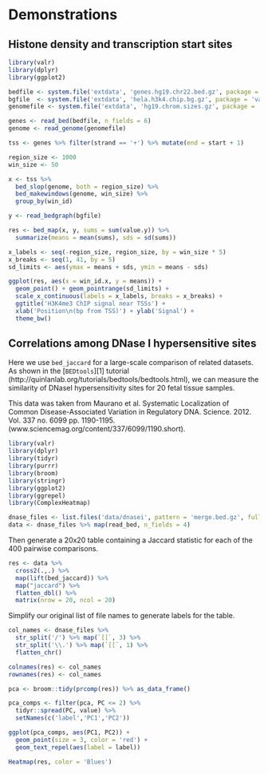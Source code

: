 # Demonstrations {#demos}

## Histone density and transcription start sites

```r
library(valr)
library(dplyr)
library(ggplot2)

bedfile <- system.file('extdata', 'genes.hg19.chr22.bed.gz', package = 'valr')
bgfile  <- system.file('extdata', 'hela.h3k4.chip.bg.gz', package = 'valr')
genomefile <- system.file('extdata', 'hg19.chrom.sizes.gz', package = 'valr')

genes <- read_bed(bedfile, n_fields = 6)
genome <- read_genome(genomefile)

tss <- genes %>% filter(strand == '+') %>% mutate(end = start + 1)

region_size <- 1000
win_size <- 50

x <- tss %>%
  bed_slop(genome, both = region_size) %>%
  bed_makewindows(genome, win_size) %>%
  group_by(win_id)

y <- read_bedgraph(bgfile)

res <- bed_map(x, y, sums = sum(value.y)) %>%
  summarize(means = mean(sums), sds = sd(sums))

x_labels <- seq(-region_size, region_size, by = win_size * 5)
x_breaks <- seq(1, 41, by = 5)
sd_limits <- aes(ymax = means + sds, ymin = means - sds)

ggplot(res, aes(x = win_id.x, y = means)) +
  geom_point() + geom_pointrange(sd_limits) + 
  scale_x_continuous(labels = x_labels, breaks = x_breaks) + 
  ggtitle('H3K4me3 ChIP signal near TSSs') +
  xlab('Position\n(bp from TSS)') + ylab('Signal') +
  theme_bw()
```

## Correlations among DNase I hypersensitive sites

Here we use `bed_jaccard` for a large-scale comparison of related datasets. As shown in the [`BEDtools`][1] tutorial (http://quinlanlab.org/tutorials/bedtools/bedtools.html), we can measure the similarity of DNaseI hypersensitivity sites for 20 fetal tissue samples. 

This data was taken from Maurano et al. Systematic Localization of Common Disease-Associated Variation in Regulatory DNA. Science. 2012. Vol. 337 no. 6099 pp. 1190-1195. (www.sciencemag.org/content/337/6099/1190.short).

```r
library(valr)
library(dplyr)
library(tidyr)
library(purrr)
library(broom)
library(stringr)
library(ggplot2)
library(ggrepel)
library(ComplexHeatmap)
```

```r
dnase_files <- list.files('data/dnasei', pattern = 'merge.bed.gz', full.names = TRUE)
data <- dnase_files %>% map(read_bed, n_fields = 4)
```

Then generate a 20x20 table containing a Jaccard statistic for each of the 400 pairwise comparisons.

```r
res <- data %>%
  cross2(.,.) %>%
  map(lift(bed_jaccard)) %>% 
  map("jaccard") %>%
  flatten_dbl() %>%
  matrix(nrow = 20, ncol = 20)
```

Simplify our original list of file names to generate labels for the table.

```r
col_names <- dnase_files %>%
  str_split('/') %>% map(`[[`, 3) %>%
  str_split('\\.') %>% map(`[[`, 1) %>%
  flatten_chr()

colnames(res) <- col_names
rownames(res) <- col_names
```

```r
pca <- broom::tidy(prcomp(res)) %>% as_data_frame()

pca_comps <- filter(pca, PC <= 2) %>%
  tidyr::spread(PC, value) %>%
  setNames(c('label','PC1','PC2'))

ggplot(pca_comps, aes(PC1, PC2)) +
  geom_point(size = 3, color = 'red') +
  geom_text_repel(aes(label = label))
```

```r
Heatmap(res, color = 'Blues')
```
